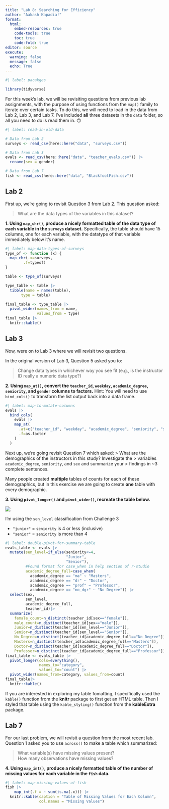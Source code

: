 ```yaml
---
title: "Lab 8: Searching for Efficiency"
author: "Aakash Kapadia!"
format: 
  html:  
    embed-resources: true
    code-tools: true
    toc: true
    code-fold: true
editor: source
execute:
  warning: false
  message: false
  echo: True
---
```


```r
#| label: pacakges

library(tidyverse)
```

For this week's lab, we will be revisiting questions from previous lab
assignments, with the purpose of using functions from the `map()` family to 
iterate over certain tasks. To do this, we will need to load in the data from 
Lab 2, Lab 3, and Lab 7. I've included **all** three datasets in the `data`
folder, so all you need to do is read them in. 🙃 

```r
#| label: read-in-old-data

# Data from Lab 2
surveys <- read_csv(here::here("data", "surveys.csv"))

# Data from Lab 3
evals <- read_csv(here::here("data", "teacher_evals.csv")) |> 
  rename(sex = gender)

# Data from Lab 7
fish <- read_csv(here::here("data", "BlackfootFish.csv"))
```

## Lab 2

First up, we're going to revisit Question 3 from Lab 2. This question asked:

> What are the data types of the variables in this dataset?

**1. Using `map_chr()`, produce a nicely formatted table of the data type of each variable in the `surveys` dataset.** Specifically, the table should have 15 columns, one for each variable, with the datatype of that variable immediately below it's name. 

```r
#| label: map-data-types-of-surveys
type_of <- function (x) {
  map_chr(.x=surveys,
        .f=typeof)
}

table <- type_of(surveys) 

type_table <- table |>
  tibble(name = names(table),
       type = table)

final_table <- type_table |>
  pivot_wider(names_from = name,
              values_from = type) 
final_table |>
  knitr::kable()
```

## Lab 3

Now, were on to Lab 3 where we will revisit two questions. 

In the original version of Lab 3, Question 5 asked you to:

> Change data types in whichever way you see fit (e.g., is the instructor ID
> really a numeric data type?)

**2. Using `map_at()`, convert the `teacher_id`, `weekday`, `academic_degree`, `seniority`, and `gender` columns to factors.** Hint: You will need to use `bind_cols()` to transform the 
list output back into a data frame. 

```r
#| label: map-to-mutate-columns
evals |>
  bind_cols(
    evals |>
    map_at(
      .at=c("teacher_id", "weekday", "academic_degree", "seniority", "sex"),
      .f=as.factor
    )
  )
```

Next up, we're going revisit Question 7 which asked:
> What are the demographics of the instructors in this study? Investigate the
> variables `academic_degree`, `seniority`, and `sex` and summarize your
> findings in ~3 complete sentences.

Many people created **multiple** tables of counts for each of these
demographics, but in this exercise we are going to create **one** table with 
every demographic.

**3. Using `pivot_longer()` and `pivot_wider()`, recreate the table below.** 

![](images/lab-8-table-to-recreate.png)

::: {.callout-tip}
I'm using the `sen_level` classification from Challenge 3

- `"junior"` = `seniority` is 4 or less (inclusive)
- `"senior"` = `seniority` is more than 4 
:::

```r
#| label: double-pivot-for-summary-table
evals_table <- evals |>
  mutate(sen_level=if_else(seniority<=4,
                           "Junior",
                           "Senior"),
         #Found format for case_when in help section of r-studio
         academic_degree_full=case_when(
           academic_degree == "ma" ~ "Masters",
           academic_degree == "dr" ~ "Doctor",
           academic_degree == "prof" ~ "Professor",
           academic_degree == "no_dgr" ~ "No Degree")) |>
  select(sex, 
         sen_level, 
         academic_degree_full,
         teacher_id)|>
  summarize(
    female_count=n_distinct(teacher_id[sex=="female"]),
    male_count=n_distinct(teacher_id[sex=="male"]),
    Junior=n_distinct(teacher_id[sen_level=="Junior"]),
    Senior=n_distinct(teacher_id[sen_level=="Senior"]),
    No_Degree=n_distinct(teacher_id[academic_degree_full=="No Degree"]),
    Masters=n_distinct(teacher_id[academic_degree_full=="Masters"]),
    Doctor=n_distinct(teacher_id[academic_degree_full=="Doctor"]),
    Professor=n_distinct(teacher_id[academic_degree_full=="Professor"]))
final_table <- evals_table |>
  pivot_longer(cols=everything(),
               names_to="category",
               values_to="count") |>
  pivot_wider(names_from=category, values_from=count)
final_table|>
  knitr::kable()
```

::: {.callout-tip}
If you are interested in exploring my table fomatting, I specifically used the 
`kable()` function from the **knitr** package to first get an HTML table. Then
I styled that table using the `kable_styling()` function from the **kableExtra**
package. 
:::

## Lab 7

For our last problem, we will revisit a question from the most recent lab. 
Question 1 asked you to use `across()` to make a table which summarized: 

> What variable(s) have missing values present?  
> How many observations have missing values?

**4. Using `map_int()`, produce a nicely formatted table of the number of missing values for each variable in the `fish` data.** 

```r
#| label: map-missing-values-of-fish
fish |>
    map_int(.f = ~ sum(is.na(.x))) |>
  knitr::kable(caption = "Table of Missing Values for Each Column",
               col.names = "Missing Values")
```

